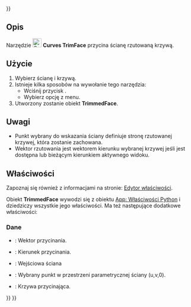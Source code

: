 <languages/>
{{UnfinishedDocu{{#translation:}}}}

{{Docnav/pl
|[[Curves_ZebraTool/pl|ZebraTool]]
|[[Curves_IsoCurve/pl|IsoCurve]]
|[[Curves_Workbench/pl|środowisko pracy Krzywe]]
|IconL=Curves_ZebraTool.svg
|IconR=Curves_IsoCurve.svg
|IconC=Curves_workbench_icon.svg
}}

{{GuiCommand/pl
|Name=Curves TrimFace
|Name/pl=Krzywe: Przytnij ścianę
|MenuLocation=Surfaces → Trim face
|Workbenches=[[Curves_Workbench/pl|Krzywe]]
}}

<span id="Description"></span>
==Opis==

Narzędzie [[Image:Curves_TrimFace.svg|24px]] '''Curves TrimFace''' przycina ścianę rzutowaną krzywą.

<span id="Usage"></span>
==Użycie==

# Wybierz ścianę i krzywą.
# Istnieje kilka sposobów na wywołanie tego narzędzia:
#* Wciśnij przycisk {{Button|[[Image:Curves_TrimFace.svg|16px]] [[Curves_TrimFace/pl|Przytnij ścianę]]}}.
#* Wybierz opcję {{MenuCommand|Surfaces → [[Image:Curves_TrimFace.svg|16px]] Trim face}} z menu.
# Utworzony zostanie obiekt '''TrimmedFace'''.

<span id="Notes"></span>
==Uwagi==

<div class="mw-translate-fuzzy">
* Punkt wybrany do wskazania ściany definiuje stronę rzutowanej krzywej, która zostanie zachowana.
* Wektor rzutowania jest wektorem kierunku wybranej krzywej jeśli jest dostępna lub bieżącym kierunkiem aktywnego widoku.
</div>

<span id="Properties"></span>
==Właściwości==

Zapoznaj się również z informacjami na stronie: [[Property_editor/pl|Edytor właściwości]].

<div class="mw-translate-fuzzy">
Obiekt '''TrimmedFace''' wywodzi się z obiektu [[App_FeaturePython/pl|App: Właściwości Python]] i dziedziczy wszystkie jego właściwości.  Ma też następujące dodatkowe właściwości:
</div>

<span id="Data"></span>
===Dane===

{{TitleProperty|Trim Face}}

* {{PropertyData|Vector|Link}}: Wektor przycinania.
* {{PropertyData|Direction|Vector}}: Kierunek przycinania.
* {{PropertyData|Face|LinkSub}}: Wejściowa ściana
* {{PropertyData|Picked Point|Vector}}: Wybrany punkt w przestrzeni parametrycznej ściany (u,v,0).
* {{PropertyData|Tool|LinkSubList}}: Krzywa przycinająca.


{{Docnav/pl
|[[Curves_ZebraTool/pl|Narzędzie zebra]]
|[[Curves_IsoCurve/pl|Krzywa ISO]]
|[[Curves_Workbench/pl|środowisko pracy Krzywe]]
|IconL=Curves_ZebraTool.svg
|IconR=Curves_IsoCurve.svg
|IconC=Curves_workbench_icon.svg
}}

{{Curves Tools navi{{#translation:}}}}
{{Userdocnavi{{#translation:}}}}